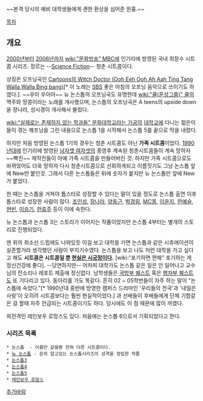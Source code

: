 ~~본격 당시의 예비 대학생들에게 괜한 환상을 심어준 원흉.~~

[[목차]]

== 개요 ==
[[2000년]]부터 [[2006년]]까지 [[wiki:"문화방송" MBC]]에 인기리에 방영된 국내 최장수 시트콤 시리즈. 장르는 --[[Science Fiction]]-- 청춘 시트콤이다.

상징은 오프닝곡인 [http://www.youtube.com/watch?v=owq0rYqrQSc Cartoons의 Witch Doctor (Ooh Eeh Ooh Ah Aah Ting Tang Walla Walla Bing bang)][* 이 노래는 [[SBS]] 좋은 아침의 오프닝 음악으로 쓰이기도 하였다.]. ~~우이 우아아~~
뉴 논스톱의 오프닝곡도 유명한데 [[wiki:"쿨(혼성그룹)" 쿨]]의 맥주와 땅콩이라는 노래를 개사했으며, 논스톱의 오프닝곡은 A teens의 upside down을 장나라, 성시경이 개사해서 불렀다.

[[wiki:"실제로는 존재하지 않는 학과들" 문화대학교라는 가공의]] [[대학교]]에 다니는 젊은이들이 겪는 해프닝을 그린 내용으로 논스톱 1을 시작해서 논스톱 5를 끝으로 막을 내렸다.

하지만 처음 방영된 논스톱 1기의 경우는 청춘 시트콤도 아닌 '''가족 시트콤'''이었다. [[1990년대]]에 인기리에 방영된 [[남자셋 여자셋]]의 종영후 계속된 청춘시트콤들이 계속 망하자 ~~빡친~~ 제작진들이 아예 가족 시트콤을 만들어버린 것. 하지만 가족 시트콤으로도 바뀌었어도 더욱 망하자 다시 청춘시트콤으로 선회하게되고 이름짓기도 그냥 논스톱 앞에 New만 붙인것. 그래서 다른 논스톱들은 뒤에 숫자가 붙지만 뉴 논스톱만 앞에 New가 붙었다.

한 때는 논스톱을 거쳐야 톱스타로 성장할 수 있다는 말이 있을 정도로 논스톱 출연 이후 톱스타로 성장한 사람이 많다. [[조인성]], [[장나라]], [[양동근]], [[박경림]], [[MC몽]], [[이윤지]], [[한예슬]], [[현빈]], [[이승기]], [[한효주]] 등이 이에 속한다.

뉴 논스톱과 논스톱 3는 스토리가 이어지는 작품이었지만 논스톱 4부터는 별개의 스토리로 진행되었다.

맨 위의 취소선 드립에도 나와있듯 이걸 보고 대학을 가면 논스톱과 같은 시츄에이션이 실존할거라 생각했던 사람이 부지기수였다. 논스톱을 보고 나도 저런 대학을 가고 싶다고 해도 '''시트콤은 시트콤일 뿐 [[현실은 시궁창]]이다.''' [wiki:"포기하면 편해" 포기하는 게 정신건강에 좋다]. --당연하지만-- 어차피 대학가도 논스톱 같은 일은 안 일어나고 교수님의 잔소리나 레포트 제출에 정신없다. 남학생들은 [[국방부 퀘스트]] 혹은 [[안행부 퀘스트|행자부 퀘스트]]도 또 기다리고 있다. 동아리를 가도 똑같다. 흔히 02 ~ 05학번들이 자주 하는 말이 "논스톱에 속았다."[* 1990년대 중반에 방영한 캠퍼스 드라마인 '우리들의 천국'과 '내일은 사랑'이 오히려 시트콤보다는 훨씬 현실적이었다.]
과 선배들이 후배들에게 단체 기합같은 걸 할때 자주 언급되는 시트콤이기도 하다. 당시에도 이 점 때문에 많이 까였다.

외전격인 레인보우 로망스도 있다. 처음에는 논스톱 6으로서 기획되었다고 한다.


=== 시리즈 목록 ===
 * 논스톱  - 이름만 같을뿐 전혀 다른 시트콤이다.
 * [[뉴 논스톱]] - 흔히 알고있는 논스톱시리즈의 성격을 정립한 작품
 * [[논스톱3]]
 * [[논스톱4]]
 * [[논스톱5]]
 * [[레인보우 로망스]]

[[추가바람]]
